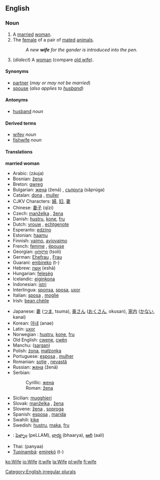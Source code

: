 ==English==

{{rank|perhaps|state|says|308|wife|hear|least|person}}

===Noun===
[[Category:English irregular plurals]]
{{en-noun|wife|wives}}

# A [[marry|married]] [[woman]].
# The [[female]] of a pair of [[mated]] [[animal]]s.
#:''A new '''wife''' for the gander is introduced into the pen.''
#(''dialect'') A [[woman]] (compare [[old wife]]).

====Synonyms====
*[[partner]] (''may or may not be married'')
*[[spouse]] (''also applies to [[husband]]'')

====Antonyms====
*[[husband]] ''noun''

====Derived terms====
*[[wifey]] ''noun''<!-- also adj? -->
*[[fishwife]] ''noun''

====Translations====
'''married woman'''
{{top}}
*Arabic: {{ARchar|[[زوجة]]}} (záuja) {{f}}
*Bosnian: [[žena]] {{f}}
*Breton: [[gwreg]] {{f}}
*Bulgarian: [[жена]] (žená) {{f}}, [[съпруга]] (sǎprúga) {{f}}
*Catalan: [[dona]] {{f}}, [[muller]] {{f}}
*CJKV Characters: [[婦]], [[妇]], [[妻]]
*Chinese: [[妻子]] (qīzi)
*Czech: [[manželka]] {{f}}, [[žena]]  {{f}}
*Danish: [[hustru]], [[kone]], [[fru]]
*Dutch: [[vrouw]] {{f}}, [[echtgenote]] {{f}}
*Esperanto: [[edzino]]
*Estonian: [[haamu]]
*Finnish: [[vaimo]], [[aviovaimo]]
*French: [[femme]] {{f}}, [[épouse]] {{f}}
*Georgian: [[ცოლი]] (tsoli)
*German: [[Ehefrau]] {{f}}, [[Frau]] {{f}}
*Guaraní: [[embireko]] (t-)
*Hebrew: [[אשה]] (eshá) {{f}}
*Hungarian: [[feleség]]
*Icelandic: [[eiginkona]]
*Indonesian: [[istri]]
*Interlingua: [[sponsa]], [[sposa]], [[uxor]]
*Italian: [[sposa]] {{f}}, [[moglie]] {{f}}
*Irish: [[bean chéile]]
{{mid}}
*Japanese: [[妻]] ([[つま]], tsuma), [[奥さん]] ([[おくさん]], okusan), [[家内]] ([[かない]], kanai)
*Korean: [[아내]] (anae)
*Latin: [[uxor]]
*Norwegian<!--do not wikify-->: [[hustru]], [[kone]], [[fru]]
*Old English: [[cwene]], [[cwen|cwēn]]
*Manchu: ([[sargan]])
*Polish: [[żona]], [[małżonka]] {{f}}
*Portuguese: [[esposa]] {{f}}, [[mulher]] {{f}}
*Romanian: [[soţie]] {{f}}, [[nevastă]] {{f}}
*Russian: [[жена]] (žená) {{f}}
*Serbian:
*:Cyrillic: [[жена]] {{f}}
*:Roman: [[žena]] {{f}}
*Sicilian: [[mugghieri]] {{f}}
*Slovak: [[manželka]] {{f}}, [[žena]] {{f}}
*Slovene: [[žena]] {{f}}, [[soproga]] {{f}}
*Spanish: [[esposa]] {{f}}, [[marida]] {{f}}
*Swahili: [[kike]]
*Swedish: [[hustru]], [[maka]], [[fru]]
*{{te}}: [[పెళ్ళాం]] (peLLAM), [[భార్య]] (bhaarya), [[ఆలి]] (aali) 
*Thai: {{THchar|[[ภรรยา]]}} (panyaa)
*[[Tupinambá]]: [[emirekó]] (t-)
{{bottom}}

[[ko:Wife]]
[[io:Wife]]
[[it:wife]]
[[la:Wife]]
[[pl:wife]]
[[fi:wife]]